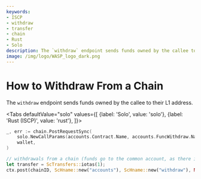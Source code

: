 ```yaml
---
keywords:
- ISCP
- withdraw
- transfer
- chain
- Rust
- Solo
description: The `withdraw` endpoint sends funds owned by the callee to their L1 address.
image: /img/logo/WASP_logo_dark.png
---
```




# How to Withdraw From a Chain

The `withdraw` endpoint sends funds owned by the callee to their L1 address.

<Tabs
    defaultValue="solo"
    values={[
        {label: 'Solo', value: 'solo'},
        {label: 'Rust (ISCP)', value: 'rust'},
    ]}>
<TabItem value="solo">

```go
_, err := chain.PostRequestSync(
	solo.NewCallParams(accounts.Contract.Name, accounts.FuncWithdraw.Name).WithIotas(1),
	wallet,
)
```

</TabItem>
<TabItem value="rust">

```rust
// withdrawals from a chain (funds go to the common account, as there is no way to specify hname for withdrawals)
let transfer = ScTransfers::iotas(1);
ctx.post(chainID, ScHname::new("accounts"), ScHname::new("withdraw"), None, transfer, 0);
```

</TabItem>
</Tabs>
